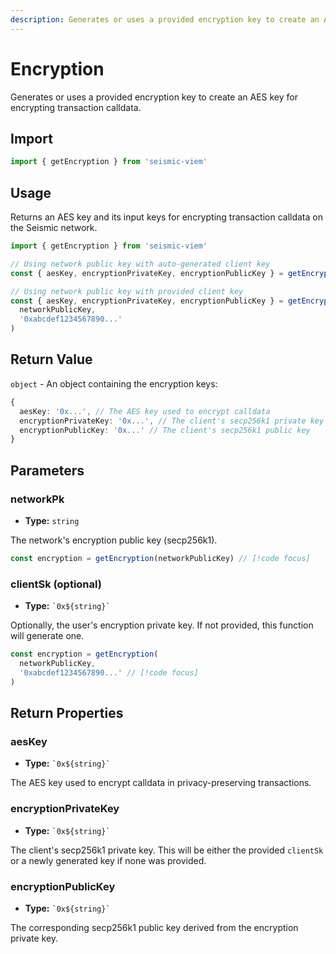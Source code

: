 ```yaml
---
description: Generates or uses a provided encryption key to create an AES key for encrypting transaction calldata.
---
```


# Encryption

Generates or uses a provided encryption key to create an AES key for encrypting transaction calldata.

## Import

```ts
import { getEncryption } from 'seismic-viem'
```

## Usage

Returns an AES key and its input keys for encrypting transaction calldata on the Seismic network.

```ts
import { getEncryption } from 'seismic-viem'

// Using network public key with auto-generated client key
const { aesKey, encryptionPrivateKey, encryptionPublicKey } = getEncryption(networkPublicKey)

// Using network public key with provided client key
const { aesKey, encryptionPrivateKey, encryptionPublicKey } = getEncryption(
  networkPublicKey,
  '0xabcdef1234567890...'
)
```

## Return Value

`object` - An object containing the encryption keys:

```ts
{
  aesKey: '0x...', // The AES key used to encrypt calldata
  encryptionPrivateKey: '0x...', // The client's secp256k1 private key
  encryptionPublicKey: '0x...' // The client's secp256k1 public key
}
```

## Parameters

### networkPk

- **Type:** `string`

The network's encryption public key (secp256k1).

```ts
const encryption = getEncryption(networkPublicKey) // [!code focus]
```

### clientSk (optional)

- **Type:** `` `0x${string}` ``

Optionally, the user's encryption private key. If not provided, this function will generate one.

```ts
const encryption = getEncryption(
  networkPublicKey,
  '0xabcdef1234567890...' // [!code focus]
)
```

## Return Properties

### aesKey

- **Type:** `` `0x${string}` ``

The AES key used to encrypt calldata in privacy-preserving transactions.

### encryptionPrivateKey

- **Type:** `` `0x${string}` ``

The client's secp256k1 private key. This will be either the provided `clientSk` or a newly generated key if none was provided.

### encryptionPublicKey

- **Type:** `` `0x${string}` ``

The corresponding secp256k1 public key derived from the encryption private key.
